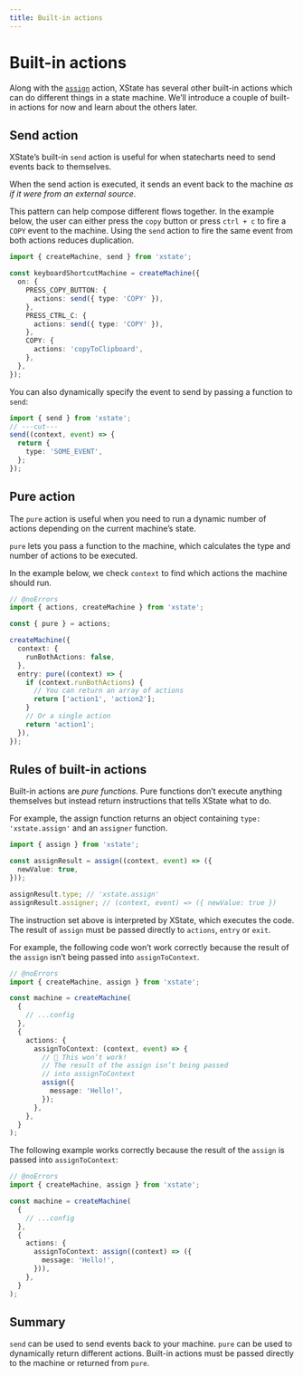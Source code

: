 ```yaml
---
title: Built-in actions
---
```


# Built-in actions

Along with the [`assign`](./context#assign-action) action, XState has several other built-in actions which can do different things in a state machine. We’ll introduce a couple of built-in actions for now and learn about the others later.

## Send action

<!-- deps:
  ["actions", "transitions-and-events", "self-transitions"] -->

XState’s built-in `send` action is useful for when statecharts need to send events back to themselves.

When the send action is executed, it sends an event back to the machine _as if it were from an external source_.

This pattern can help compose different flows together. In the example below, the user can either press the `copy` button or press `ctrl + c` to fire a `COPY` event to the machine. Using the `send` action to fire the same event from both actions reduces duplication.

```ts twoslash
import { createMachine, send } from 'xstate';

const keyboardShortcutMachine = createMachine({
  on: {
    PRESS_COPY_BUTTON: {
      actions: send({ type: 'COPY' }),
    },
    PRESS_CTRL_C: {
      actions: send({ type: 'COPY' }),
    },
    COPY: {
      actions: 'copyToClipboard',
    },
  },
});
```

You can also dynamically specify the event to send by passing a function to `send`:

```ts twoslash
import { send } from 'xstate';
// ---cut---
send((context, event) => {
  return {
    type: 'SOME_EVENT',
  };
});
```

## Pure action

<!-- deps: ["actions", "self-transitions"] -->

The `pure` action is useful when you need to run a dynamic number of actions depending on the current machine’s state.

`pure` lets you pass a function to the machine, which calculates the type and number of actions to be executed.

In the example below, we check `context` to find which actions the machine should run.

<!-- Remove noErrors when pure TS issue (https://github.com/statelyai/xstate/pull/3233) is fixed-->

```ts twoslash
// @noErrors
import { actions, createMachine } from 'xstate';

const { pure } = actions;

createMachine({
  context: {
    runBothActions: false,
  },
  entry: pure((context) => {
    if (context.runBothActions) {
      // You can return an array of actions
      return ['action1', 'action2'];
    }
    // Or a single action
    return 'action1';
  }),
});
```

## Rules of built-in actions

<!-- deps: ["actions", "assign-action"] -->

Built-in actions are _pure functions_. Pure functions don’t execute anything themselves but instead return instructions that tells XState what to do.

For example, the assign function returns an object containing `type: 'xstate.assign'` and an `assigner` function.

```ts twoslash
import { assign } from 'xstate';

const assignResult = assign((context, event) => ({
  newValue: true,
}));

assignResult.type; // 'xstate.assign'
assignResult.assigner; // (context, event) => ({ newValue: true })
```

The instruction set above is interpreted by XState, which executes the code. The result of `assign` must be passed directly to `actions`, `entry` or `exit`.

For example, the following code won’t work correctly because the result of the `assign` isn’t being passed into `assignToContext`.

```ts twoslash {8-14}
// @noErrors
import { createMachine, assign } from 'xstate';

const machine = createMachine(
  {
    // ...config
  },
  {
    actions: {
      assignToContext: (context, event) => {
        // 🚫 This won’t work!
        // The result of the assign isn’t being passed
        // into assignToContext
        assign({
          message: 'Hello!',
        });
      },
    },
  }
);
```

The following example works correctly because the result of the `assign` is passed into `assignToContext`:

```ts twoslash {7-11}
// @noErrors
import { createMachine, assign } from 'xstate';

const machine = createMachine(
  {
    // ...config
  },
  {
    actions: {
      assignToContext: assign((context) => ({
        message: 'Hello!',
      })),
    },
  }
);
```

## Summary

`send` can be used to send events back to your machine. `pure` can be used to dynamically return different actions. Built-in actions must be passed directly to the machine or returned from `pure`.
